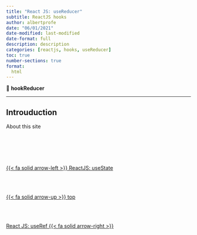 ```yaml
---
title: "React JS: useReducer"
subtitle: ReactJS hooks
author: albertprofe
date: "06/01/2021"
date-modified: last-modified
date-format: full
description: description
categories: [reactjs, hooks, useReducer]
toc: true
number-sections: true
format:
  html
---
```


::: {.summary}

📘 **hookReducer**



:::

---

## Introuduction

About this site


<!--- navLinks -->
<br><br>
<div class=row>
<br>
<div class='column left previous'>
<br>
[{{< fa solid arrow-left >}} ReactJS: useState](/reactjs/reactjs-hook-state.qmd)
<br>
</div>
<br>
<div class='column center'>
<br>
[{{< fa solid arrow-up >}} top](#top)
<br>
</div>
<br>
<div class='column right next'>
<br>
[React JS: useRef  {{< fa solid arrow-right >}}](/reactjs/reactjs-hook-ref.qmd)
<br>
</div>
<br>
</div>

